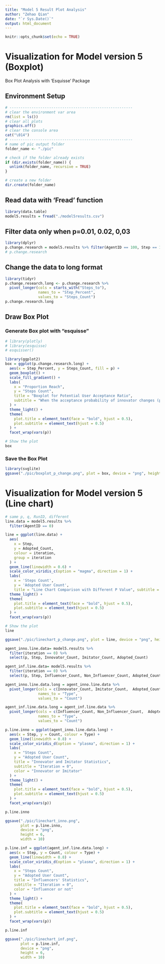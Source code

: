 ```yaml
---
title: "Model 5 Result Plot Analysis"
author: "Zehao Qian"
date: "`r Sys.Date()`"
output: html_document
---
```


```r
knitr::opts_chunk$set(echo = TRUE)
```

# Visualization for Model version 5 (Boxplot)

Box Plot Analysis with 'Esquisse' Package

## Environment Setup

```r
# --------------------------------------------------------
# clear the environment var area
rm(list = ls())
# clear all plots
graphics.off()
# clear the console area
cat("\014")
# --------------------------------------------------------
# name of pic output folder
folder_name <- "./pic"

# check if the folder already exists
if (dir.exists(folder_name)) {
  unlink(folder_name, recursive = TRUE)
}

# create a new folder
dir.create(folder_name)
```

## Read data with 'Fread' function

```r
library(data.table)
model5.results = fread("./model5results.csv")
```

## Filter data only when p=0.01, 0.02, 0,03

```r
library(dplyr)
p.change.research = model5.results %>% filter(AgentID == 100, Step == 100)
# p.change.research
```

## Change the data to long format

```r
library(tidyr)
p.change.research.long <- p.change.research %>%
  pivot_longer(cols = starts_with("Steps_to"), 
               names_to = "Step_Percent", 
               values_to = "Steps_Count")
p.change.research.long
```

## Draw Box Plot

### Generate Box plot with "esquisse"

```r
# library(plotly)
# library(esquisse)
# esquisser()
```

```r
library(ggplot2)
box = ggplot(p.change.research.long) +
  aes(x = Step_Percent, y = Steps_Count, fill = p) +
  geom_boxplot() +
  scale_fill_gradient() +
  labs(
    x = "Proportion Reach",
    y = "Steps Count",
    title = "Boxplot for Potential User Acceptance Ratio",
    subtitle = "When the acceptance probability of innovator changes (p)"
  ) +
  theme_light() +
  theme(
    plot.title = element_text(face = "bold", hjust = 0.5),
    plot.subtitle = element_text(hjust = 0.5)
  ) +
  facet_wrap(vars(p))

# Show the plot
box
```

### Save the Box Plot

```r
library(svglite)
ggsave("./pic/boxplot_p_change.png", plot = box, device = "png", height = 9, width = 16)
```

# Visualization for Model version 5 (Line chart)

```r
# same p, q, RunID, different
line.data = model5.results %>%
  filter(AgentID == 0)
```

```r
line = ggplot(line.data) +
  aes(
    x = Step,
    y = Adopted_Count,
    colour = iteration,
    group = iteration
  ) +
  geom_line(linewidth = 0.6) +
  scale_color_viridis_c(option = "magma", direction = 1) +
  labs(
    x = 'Steps Count',
    y = 'Adopted User Count',
    title = "Line Chart Comparison with Different P Value", subtitle = "N=1000, iteration=25") +
  theme_light() +
  theme(
    plot.title = element_text(face = "bold", hjust = 0.5),
    plot.subtitle = element_text(hjust = 0.5)
  ) +
  facet_wrap(vars(p))

# Show the plot
line
```

```r
ggsave("./pic/linechart_p_change.png", plot = line, device = "png", height = 6, width = 10)
```

```r
agent_inno.line.data= model5.results %>%
  filter(iteration == 0) %>%
  select(p, Step, Innovator_Count, Imitator_Count, Adopted_Count)
```

```r
agent_inf.line.data= model5.results %>%
  filter(iteration == 0) %>%
  select(p, Step, Influencer_Count, Non_Influencer_Count, Adopted_Count)
```

```r
agent_inno.line.data.long = agent_inno.line.data %>%
  pivot_longer(cols = c(Innovator_Count, Imitator_Count,  Adopted_Count), 
               names_to = "Type",
               values_to = "Count")
```

```r
agent_inf.line.data.long = agent_inf.line.data %>%
  pivot_longer(cols = c(Influencer_Count, Non_Influencer_Count,  Adopted_Count), 
               names_to = "Type",
               values_to = "Count")
```

```r
p.line.inno = ggplot(agent_inno.line.data.long) +
  aes(x = Step, y = Count, colour = Type) +
  geom_line(linewidth = 0.8) +
  scale_color_viridis_d(option = "plasma", direction = 1) +
  labs(
    x = "Steps Count",
    y = "Adopted User Count",
    title = "Innovator and Imitator Statistics",
    subtitle = "Iteration = 0",
    color = "Innovator or Imitator"
  ) +
  theme_light() +
  theme(
    plot.title = element_text(face = "bold", hjust = 0.5),
    plot.subtitle = element_text(hjust = 0.5)
  ) +
  facet_wrap(vars(p))

p.line.inno
```

```r
ggsave("./pic/linechart_inno.png",
       plot = p.line.inno,
       device = "png",
       height = 6,
       width = 10)
```

```r
p.line.inf = ggplot(agent_inf.line.data.long) +
  aes(x = Step, y = Count, colour = Type) +
  geom_line(linewidth = 0.8) +
  scale_color_viridis_d(option = "plasma", direction = 1) +
  labs(
    x = "Steps Count",
    y = "Adopted User Count",
    title = "Influencers' Statistics",
    subtitle = "Iteration = 0",
    color = "Influencer or not"
  ) +
  theme_light() +
  theme(
    plot.title = element_text(face = "bold", hjust = 0.5),
    plot.subtitle = element_text(hjust = 0.5)
  ) +
  facet_wrap(vars(p))

p.line.inf
```

```r
ggsave("./pic/linechart_inf.png",
       plot = p.line.inf,
       device = "png",
       height = 6,
       width = 10)
```

```r

```
